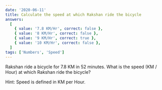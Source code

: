 ```yaml
---
date: '2020-06-11'
title: Calculate the speed at which Rakshan ride the bicycle
answers:
  [
    { value: '7.8 KM/Hr', correct: false },
    { value: '8 KM/Hr', correct: false },
    { value: '9 KM/Hr', correct: true },
    { value: '10 KM/Hr', correct: false },
  ]
tags: ['Numbers', 'Speed']
---
```


Rakshan ride a bicycle for 7.8 KM in 52 minutes. What is the speed (KM / Hour) at which Rakshan ride the bicycle?

Hint: Speed is defined in KM per Hour.
